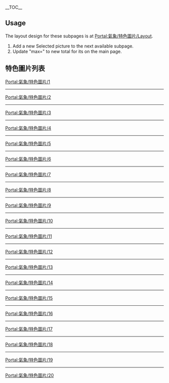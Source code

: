 __TOC__


== Usage ==
The layout design for these subpages is at [[Portal:氣象/特色圖片/Layout|Portal:氣象/特色圖片/Layout]].
# Add a new Selected picture to the next available subpage.
# Update "max=" to new total for its {{tl|Random portal component}} on the main page.

== 特色圖片列表 ==

[[Portal:氣象/特色圖片/1|Portal:氣象/特色圖片/1]]
{{Portal:氣象/特色圖片/1}}
----
[[Portal:氣象/特色圖片/2|Portal:氣象/特色圖片/2]]
{{Portal:氣象/特色圖片/2}}
----
[[Portal:氣象/特色圖片/3|Portal:氣象/特色圖片/3]]
{{Portal:氣象/特色圖片/3}}
----
[[Portal:氣象/特色圖片/4|Portal:氣象/特色圖片/4]]
{{Portal:氣象/特色圖片/4}}
----
[[Portal:氣象/特色圖片/5|Portal:氣象/特色圖片/5]]
{{Portal:氣象/特色圖片/5}}
----
[[Portal:氣象/特色圖片/6|Portal:氣象/特色圖片/6]]
{{Portal:氣象/特色圖片/6}}
----
[[Portal:氣象/特色圖片/7|Portal:氣象/特色圖片/7]]
{{Portal:氣象/特色圖片/7}}
----
[[Portal:氣象/特色圖片/8|Portal:氣象/特色圖片/8]]
{{Portal:氣象/特色圖片/8}}
----
[[Portal:氣象/特色圖片/9|Portal:氣象/特色圖片/9]]
{{Portal:氣象/特色圖片/9}}
----
[[Portal:氣象/特色圖片/10|Portal:氣象/特色圖片/10]]
{{Portal:氣象/特色圖片/10}}
----
[[Portal:氣象/特色圖片/11|Portal:氣象/特色圖片/11]]
{{Portal:氣象/特色圖片/11}}
----
[[Portal:氣象/特色圖片/12|Portal:氣象/特色圖片/12]]
{{Portal:氣象/特色圖片/12}}
----
[[Portal:氣象/特色圖片/13|Portal:氣象/特色圖片/13]]
{{Portal:氣象/特色圖片/13}}
----
[[Portal:氣象/特色圖片/14|Portal:氣象/特色圖片/14]]
{{Portal:氣象/特色圖片/14}}
----
[[Portal:氣象/特色圖片/15|Portal:氣象/特色圖片/15]]
{{Portal:氣象/特色圖片/15}}
----
[[Portal:氣象/特色圖片/16|Portal:氣象/特色圖片/16]]
{{Portal:氣象/特色圖片/16}}
----
[[Portal:氣象/特色圖片/17|Portal:氣象/特色圖片/17]]
{{Portal:氣象/特色圖片/17}}
----
[[Portal:氣象/特色圖片/18|Portal:氣象/特色圖片/18]]
{{Portal:氣象/特色圖片/18}}
----
[[Portal:氣象/特色圖片/19|Portal:氣象/特色圖片/19]]
{{Portal:氣象/特色圖片/19}}
----
[[Portal:氣象/特色圖片/20|Portal:氣象/特色圖片/20]]
{{Portal:氣象/特色圖片/20}}
